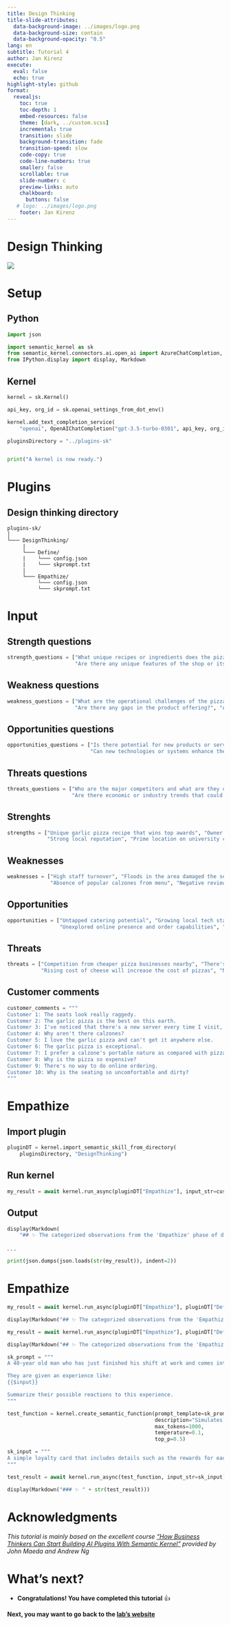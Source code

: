 ```yaml
---
title: Design Thinking
title-slide-attributes:
  data-background-image: ../images/logo.png
  data-background-size: contain
  data-background-opacity: "0.5"
lang: en
subtitle: Tutorial 4
author: Jan Kirenz
execute:
  eval: false
  echo: true
highlight-style: github
format:
  revealjs: 
    toc: true
    toc-depth: 1
    embed-resources: false
    theme: [dark, ../custom.scss]  
    incremental: true
    transition: slide
    background-transition: fade
    transition-speed: slow
    code-copy: true
    code-line-numbers: true
    smaller: false
    scrollable: true
    slide-number: c
    preview-links: auto
    chalkboard: 
      buttons: false
   # logo: ../images/logo.png
    footer: Jan Kirenz
---
```


# Design Thinking

![](../images/designthinking.png)

# Setup

## Python

```python
import json

import semantic_kernel as sk
from semantic_kernel.connectors.ai.open_ai import AzureChatCompletion, OpenAIChatCompletion
from IPython.display import display, Markdown
```

## Kernel

```python
kernel = sk.Kernel()

api_key, org_id = sk.openai_settings_from_dot_env()

kernel.add_text_completion_service(
    "openai", OpenAIChatCompletion("gpt-3.5-turbo-0301", api_key, org_id))

pluginsDirectory = "../plugins-sk"


print("A kernel is now ready.")
```

# Plugins

## Design thinking directory

```directory
plugins-sk/
│
└─── DesignThinking/
     |
     └─── Define/
     |    └─── config.json
     |    └─── skprompt.txt
     |
     └─── Empathize/
          └─── config.json
          └─── skprompt.txt

```

# Input

## Strength questions

```python
strength_questions = ["What unique recipes or ingredients does the pizza shop use?", "What are the skills and experience of the staff?", "Does the pizza shop have a strong reputation in the local area?",
                      "Are there any unique features of the shop or its location that attract customers?", "Does the pizza shop have a strong reputation in the local area?", "Are there any unique features of the shop or its location that attract customers?"]

```

## Weakness questions

```python
weakness_questions = ["What are the operational challenges of the pizza shop? (e.g., slow service, high staff turnover)", "Are there financial constraints that limit growth or improvements?",
                      "Are there any gaps in the product offering?", "Are there customer complaints or negative reviews that need to be addressed?"]
```

## Opportunities questions

```python
opportunities_questions = ["Is there potential for new products or services (e.g., catering, delivery)?", "Are there under-served customer segments or market areas?",
                           "Can new technologies or systems enhance the business operations?", "Are there partnerships or local events that can be leveraged for marketing?"]
```


## Threats questions

```python
threats_questions = ["Who are the major competitors and what are they offering?", "Are there potential negative impacts due to changes in the local area (e.g., construction, closure of nearby businesses)?",
                     "Are there economic or industry trends that could impact the business negatively (e.g., increased ingredient costs)?", "Is there any risk due to changes in regulations or legislation (e.g., health and safety, employment)?"]

```

## Strenghts

```python
strengths = ["Unique garlic pizza recipe that wins top awards", "Owner trained in Sicily",
             "Strong local reputation", "Prime location on university campus"]
```

## Weaknesses

```python
weaknesses = ["High staff turnover", "Floods in the area damaged the seating areas that are in need of repair",
              "Absence of popular calzones from menu", "Negative reviews from younger demographic for lack of hip ingredients"]
```

## Opportunities

```python
opportunities = ["Untapped catering potential", "Growing local tech startup community",
                 "Unexplored online presence and order capabilities", "Upcoming annual food fair"]
```

## Threats

```python
threats = ["Competition from cheaper pizza businesses nearby", "There's nearby street construction that will impact foot traffic",
           "Rising cost of cheese will increase the cost of pizzas", "No immediate local regulatory changes but it's election season"]
```

## Customer comments

```python
customer_comments = """
Customer 1: The seats look really raggedy.
Customer 2: The garlic pizza is the best on this earth.
Customer 3: I've noticed that there's a new server every time I visit, and they're clueless.
Customer 4: Why aren't there calzones?
Customer 5: I love the garlic pizza and can't get it anywhere else.
Customer 6: The garlic pizza is exceptional.
Customer 7: I prefer a calzone's portable nature as compared with pizza.
Customer 8: Why is the pizza so expensive?
Customer 9: There's no way to do online ordering.
Customer 10: Why is the seating so uncomfortable and dirty?
"""
```


# Empathize

## Import plugin

```python

pluginDT = kernel.import_semantic_skill_from_directory(
    pluginsDirectory, "DesignThinking")
```

## Run kernel 

```python

my_result = await kernel.run_async(pluginDT["Empathize"], input_str=customer_comments)
```

## Output

```python
display(Markdown(
    "## ✨ The categorized observations from the 'Empathize' phase of design thinking\n"))
```

. . .

```python

print(json.dumps(json.loads(str(my_result)), indent=2))
```


# Empathize

```python
my_result = await kernel.run_async(pluginDT["Empathize"], pluginDT["Define"], input_str=customer_comments)

```

```python

display(Markdown("## ✨ The categorized observations from the 'Empathize' + 'Define' phases of design thinking\n"+str(my_result)))
```

```python
my_result = await kernel.run_async(pluginDT["Empathize"], pluginDT["Define"], pluginDT["Ideate"], pluginDT["PrototypeWithPaper"], input_str=customer_comments)
```

```python
display(Markdown("## ✨ The categorized observations from the 'Empathize' + 'Define' + 'Ideate' + 'Prototype' + phases of design thinking\n"+str(my_result)))
```

```python
sk_prompt = """
A 40-year old man who has just finished his shift at work and comes into the bar. They are in a bad mood.

They are given an experience like:
{{$input}}

Summarize their possible reactions to this experience.
"""
```

```python

test_function = kernel.create_semantic_function(prompt_template=sk_prompt,
                                                description="Simulates reaction to an experience.",
                                                max_tokens=1000,
                                                temperature=0.1,
                                                top_p=0.5)
```

```python

sk_input = """
A simple loyalty card that includes details such as the rewards for each level of loyalty, how to earn points, and how to redeem rewards is given to every person visiting the bar.
"""
```

```python
test_result = await kernel.run_async(test_function, input_str=sk_input)
```

```python
display(Markdown("### ✨ " + str(test_result)))
```



# Acknowledgments

*This tutorial is mainly based on the excellent course ["How Business Thinkers Can Start Building AI Plugins With Semantic Kernel"](https://www.deeplearning.ai/short-courses/microsoft-semantic-kernel/) provided by John Maeda and Andrew Ng*

# What's next? {background-image="../images/logo.png" background-opacity="0.5"}

- **Congratulations! You have completed this tutorial** 👍

**Next, you may want to go back to the [lab's website](https://kirenz.github.io/semantic-kernel/)**

